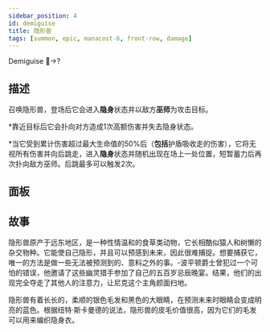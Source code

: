 ```yaml
---
sidebar_position: 4
id: demiguise
title: 隐形兽
tags: [summon, epic, manacost-6, front-row, damage]
---
```


Demiguise 🐒->?

<!--truncate-->



<CardBasics cardKey={id}/>


## 描述

召唤隐形兽，登场后它会进入**隐身**状态并以敌方**巫师**为攻击目标。

*靠近目标后它会扑向对方造成1次高额伤害并失去隐身状态。

*当它受到累计伤害超过最大生命值的50%后（**包括**护盾吸收走的伤害），它将无视所有伤害并向后跳走，进入**隐身**状态并随机出现在场上一处位置，短暂蓄力后再次扑向敌方巫师。后跳最多可以触发2次。


## 面板


<LevelComponent/>


<CardDynamicTable cardKey={id}/>


<CardComplexTable cardKey={id}/>





## 故事

隐形兽原产于远东地区，是一种性情温和的食草类动物，它长相酷似猿人和树懒的杂交物种。它能使自己隐形，并且可以预感到未来，因此很难捕捉。想要捕获它，唯一的方法是做一些无法被预测到的、意料之外的事。-波平顿爵士曾犯过一个可怕的错误，他邀请了这些幽灵猎手参加了自己的五百岁忌辰晚宴。结果，他们的出现完全夺走了其他人的注意力，让尼克这个主角颜面扫地。

隐形兽有着长长的，柔顺的银色毛发和黑色的大眼睛，在预测未来时眼睛会变成明亮的蓝色。根据纽特·斯卡曼德的说法，隐形兽的皮毛价值很高，因为它们的毛发可以用来编织隐身衣。



